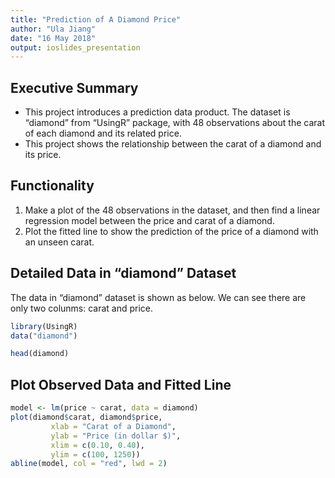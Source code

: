 ```yaml
---
title: "Prediction of A Diamond Price"
author: "Ula Jiang"
date: "16 May 2018"
output: ioslides_presentation
---
```



## Executive Summary

- This project introduces a prediction data product. The dataset is "diamond" from "UsingR" package, with 48 observations about the carat of each diamond and its related price.  
- This project shows the relationship between the carat of a diamond and its price.


## Functionality

1. Make a plot of the 48 observations in the dataset, and then find a linear regression model between the price and carat of a diamond.  
2. Plot the fitted line to show the prediction of the price of a diamond with an unseen carat.

## Detailed Data in "diamond" Dataset
The data in "diamond" dataset is shown as below. We can see there are only two colunms: carat and price. 
```r
library(UsingR)
data("diamond")
```
```r
head(diamond)
```

## Plot Observed Data and Fitted Line

```r
model <- lm(price ~ carat, data = diamond)
plot(diamond$carat, diamond$price, 
         xlab = "Carat of a Diamond",
         ylab = "Price (in dollar $)", 
         xlim = c(0.10, 0.40),
         ylim = c(100, 1250))
abline(model, col = "red", lwd = 2)
```

